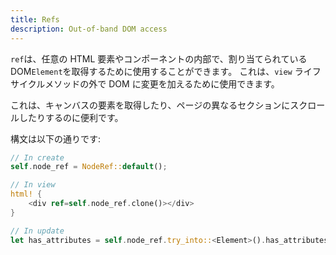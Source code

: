 ```yaml
---
title: Refs
description: Out-of-band DOM access
---
```


`ref`は、任意の HTML 要素やコンポーネントの内部で、割り当てられている DOM`Element`を取得するために使用することができます。
これは、`view` ライフサイクルメソッドの外で DOM に変更を加えるために使用できます。

これは、キャンバスの要素を取得したり、ページの異なるセクションにスクロールしたりするのに便利です。

構文は以下の通りです:

```rust
// In create
self.node_ref = NodeRef::default();

// In view
html! {
    <div ref=self.node_ref.clone()></div>
}

// In update
let has_attributes = self.node_ref.try_into::<Element>().has_attributes();
```
